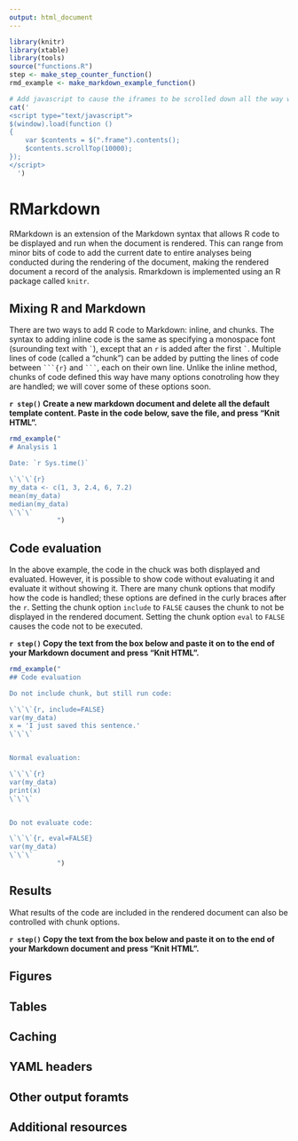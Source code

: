 ```yaml
---
output: html_document
---
```


```r
library(knitr)
library(xtable)
library(tools)
source("functions.R")
step <- make_step_counter_function()
rmd_example <- make_markdown_example_function()
```

```r
# Add javascript to cause the iframes to be scrolled down all the way when the page loads. 
cat('
<script type="text/javascript">
$(window).load(function ()
{
    var $contents = $(".frame").contents();
    $contents.scrollTop(10000);
});
</script>
  ')

```


# **R**Markdown

RMarkdown is an extension of the Markdown syntax that allows R code to be displayed and run when the document is rendered.
This can range from minor bits of code to add the current date to entire analyses being conducted during the rendering of the document, making the rendered document a record of the analysis.
Rmarkdown is implemented using an R package called `knitr`.

## Mixing R and Markdown

There are two ways to add R code to Markdown: inline, and chunks.
The syntax to adding inline code is the same as specifying a monospace font (surounding text with <code>\`</code>), except that an `r` is added after the first <code>\`</code>.
Multiple lines of code (called a "chunk") can be added by putting the lines of code between <code>\`\`\`{r}</code> and <code>\`\`\`</code>, each on their own line. 
Unlike the inline method, chunks of code defined this way have many options conotroling how they are handled; we will cover some of these options soon.

**`r step()` Create a new markdown document and delete all the default template content. Paste in the code below, save the file, and press "Knit HTML".**

```r
rmd_example("
# Analysis 1

Date: `r Sys.time()` 

\`\`\`{r}
my_data <- c(1, 3, 2.4, 6, 7.2)
mean(my_data)
median(my_data)
\`\`\`
            ")

```



## Code evaluation

In the above example, the code in the chuck was both displayed and evaluated.
However, it is possible to show code without evaluating it and evaluate it without showing it.
There are many chunk options that modify how the code is handled; these options are defined in the curly braces after the `r`. 
Setting the chunk option `include` to `FALSE` causes the chunk to not be displayed in the rendered document. 
Setting the chunk option `eval` to `FALSE` causes the code not to be executed. 

**`r step()` Copy the text from the box below and paste it on to the end of your Markdown document and press "Knit HTML".**

```r
rmd_example("
## Code evaluation

Do not include chunk, but still run code: 

\`\`\`{r, include=FALSE}
var(my_data)
x = 'I just saved this sentence.'
\`\`\`


Normal evaluation:

\`\`\`{r}
var(my_data)
print(x)
\`\`\`


Do not evaluate code: 

\`\`\`{r, eval=FALSE}
var(my_data)
\`\`\`
            ")

```


## Results

What results of the code are included in the rendered document can also be controlled with chunk options.

**`r step()` Copy the text from the box below and paste it on to the end of your Markdown document and press "Knit HTML".**

## Figures

## Tables

## Caching

## YAML headers

## Other output foramts

## Additional resources